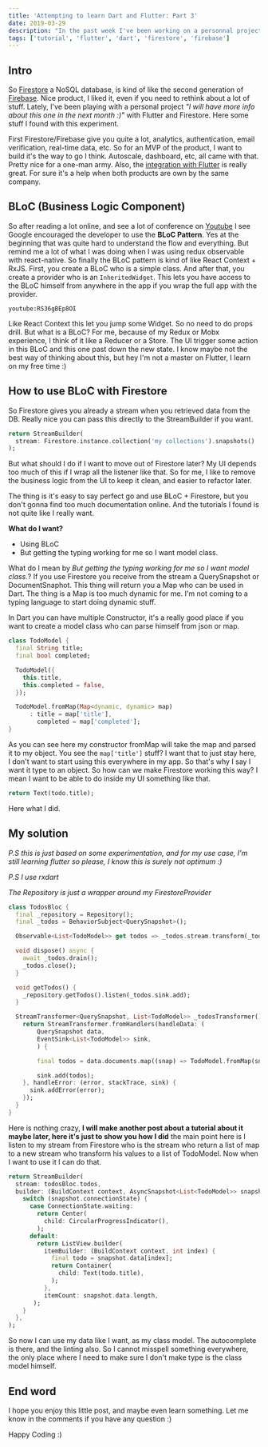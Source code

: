 ```yaml
---
title: 'Attempting to learn Dart and Flutter: Part 3'
date: 2019-03-29
description: "In the past week I've been working on a personnal project using Flutter and Firestore. In this post will show how I did match the BLoC pattern with Firestore"
tags: ['tutorial', 'flutter', 'dart', 'firestore', 'firebase']
---
```


## Intro

So [Firestore](https://firebase.google.com/docs/firestore/) a NoSQL database, is kind of like the second generation of [Firebase](https://firebase.google.com/). Nice product, I liked it, even if you need to rethink about a lot of stuff. Lately, I've been playing with a personal project *"I will have more info about this one in the next month :)"* with Flutter and Firestore. Here some stuff I found with this experiment.

First Firestore/Firebase give you quite a lot, analytics, authentication, email verification, real-time data, etc. So for an MVP of the product, I want to build it's the way to go I think. Autoscale, dashboard, etc, all came with that. Pretty nice for a one-man army. Also, the [integration with Flutter](https://pub.dartlang.org/packages/cloud_firestore) is really great. For sure it's a help when both products are own by the same company.

## BLoC (Business Logic Component)

So after reading a lot online, and see a lot of conference on [Youtube](https://youtu.be/RS36gBEp8OI) I see Google encouraged the developer to use the **BLoC Pattern**. Yes at the beginning that was quite hard to understand the flow and everything. But remind me a lot of what I was doing when I was using redux observable with react-native. So finally the BLoC pattern is kind of like React Context + RxJS. First, you create a BLoC who is a simple class. And after that, you create a provider who is an `InheritedWidget`. This lets you have access to the BLoC himself from anywhere in the app if you wrap the full app with the provider.

`youtube:RS36gBEp8OI`

Like React Context this let you jump some Widget. So no need to do props drill. But what is a BLoC? For me, because of my Redux or Mobx experience, I think of it like a Reducer or a Store. The UI trigger some action in this BLoC and this one past down the new state. I know maybe not the best way of thinking about this, but hey I'm not a master on Flutter, I learn on my free time :)

## How to use BLoC with Firestore

So Firestore gives you already a stream when you retrieved data from the DB. Really nice you can pass this directly to the StreamBuilder if you want.

```dart
return StreamBuilder(
  stream: Firestore.instance.collection('my collections').snapshots()
);
```

But what should I do if I want to move out of Firestore later? My UI depends too much of this if I wrap all the listener like that. So for me, I like to remove the business logic from the UI to keep it clean, and easier to refactor later.

The thing is it's easy to say perfect go and use BLoC + Firestore, but you don't gonna find too much documentation online. And the tutorials I found is not quite like I really want.

**What do I want?**

- Using BLoC
- But getting the typing working for me so I want model class.

What do I mean by *But getting the typing working for me so I want model class.*? If you use Firestore you receive from the stream a QuerySnapshot or DocumentSnaphot. This thing will return you a Map who can be used in Dart. The thing is a Map is too much dynamic for me. I'm not coming to a typing language to start doing dynamic stuff.

In Dart you can have multiple Constructor, it's a really good place if you want to create a model class who can parse himself from json or map.

```dart
class TodoModel {
  final String title;
  final bool completed;

  TodoModel({
    this.title,
    this.completed = false,
  });

  TodoModel.fromMap(Map<dynamic, dynamic> map)
      : title = map['title'],
        completed = map['completed'];
}
```

As you can see here my constructor fromMap will take the map and parsed it to my object. You see the `map['title']` stuff? I want that to just stay here, I don't want to start using this everywhere in my app. So that's why I say I want it type to an object. So how can we make Firestore working this way? I mean I want to be able to do inside my UI something like that.

```dart
return Text(todo.title);
```

Here what I did.

## My solution

*P.S this is just based on some experimentation, and for my use case, I'm still learning flutter so please, I know this is surely not optimum :)*

*P.S I use rxdart*

*The Repository is just a wrapper around my FirestoreProvider*

```dart
class TodosBloc {
  final _repository = Repository();
  final _todos = BehaviorSubject<QuerySnapshot>();

  Observable<List<TodoModel>> get todos => _todos.stream.transform(_todosTransformer());

  void dispose() async {
    await _todos.drain();
    _todos.close();
  }

  void getTodos() {
    _repository.getTodos().listen(_todos.sink.add);
  }

  StreamTransformer<QuerySnapshot, List<TodoModel>> _todosTransformer() {
    return StreamTransformer.fromHandlers(handleData: (
        QuerySnapshot data,
        EventSink<List<TodoModel>> sink,
        ) {

        final todos = data.documents.map((snap) => TodoModel.fromMap(snap.data)).toList();

        sink.add(todos);
    }, handleError: (error, stackTrace, sink) {
      sink.addError(error);
    });
  }
}
```

Here is nothing crazy, **I will make another post about a tutorial about it maybe later, here it's just to show you how I did** the main point here is I listen to my stream from Firestore who is the stream who return a list of map to a new stream who transform his values to a list of TodoModel. Now when I want to use it I can do that.

```dart
return StreamBuilder(
  stream: todosBloc.todos,
  builder: (BuildContext context, AsyncSnapshot<List<TodoModel>> snapshot) {
    switch (snapshot.connectionState) {
      case ConnectionState.waiting:
        return Center(
          child: CircularProgressIndicator(),
        );
      default:
        return ListView.builder(
          itemBuilder: (BuildContext context, int index) {
            final todo = snapshot.data[index];
            return Container(
              child: Text(todo.title),
            );
          },
          itemCount: snapshot.data.length,
       );
    }
  },
);
```

So now I can use my data like I want, as my class model. The autocomplete is there, and the linting also. So I cannot misspell something everywhere, the only place where I need to make sure I don't make type is the class model himself.

## End word

I hope you enjoy this little post, and maybe even learn something. Let me know in the comments if you have any question :)

Happy Coding :)
